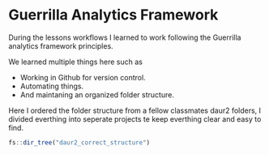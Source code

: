 # Guerrilla Analytics Framework
During the lessons workflows I learned to work following the Guerrilla analytics framework principles.

We learned multiple things here such as

  - Working in Github for version control.
  - Automating things.
  - And maintaning an organized folder structure.

Here I ordered the folder structure from a fellow classmates daur2 folders, I divided everthing into seperate projects te keep everthing clear and easy to find.

```r
fs::dir_tree("daur2_correct_structure")
```


